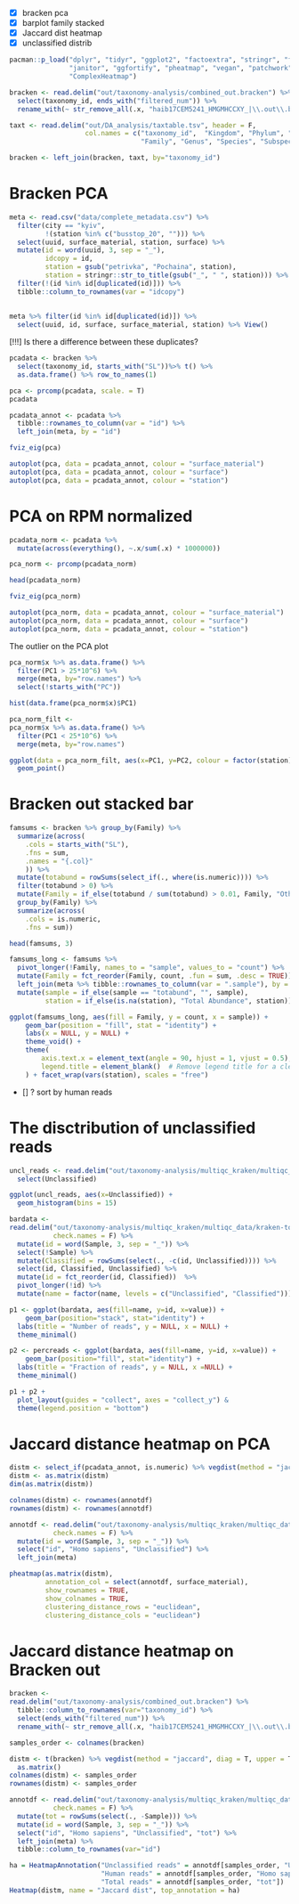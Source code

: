 
- [x] bracken pca
- [x] barplot family stacked
- [x] Jaccard dist heatmap
- [x] unclassified distrib

```r
pacman::p_load("dplyr", "tidyr", "ggplot2", "factoextra", "stringr", "forcats",
               "janitor", "ggfortify", "pheatmap", "vegan", "patchwork",
               "ComplexHeatmap")

bracken <- read.delim("out/taxonomy-analysis/combined_out.bracken") %>%
  select(taxonomy_id, ends_with("filtered_num")) %>% 
  rename_with(~ str_remove_all(.x, "haib17CEM5241_HMGMHCCXY_|\\.out\\.bracken\\.filtered_num$"))

taxt <- read.delim("out/DA_analysis/taxtable.tsv", header = F,
                   col.names = c("taxonomy_id",  "Kingdom", "Phylum", "Class", "Order",
                                 "Family", "Genus", "Species", "Subspecies"))

bracken <- left_join(bracken, taxt, by="taxonomy_id")
```

# Bracken PCA

```r
meta <- read.csv("data/complete_metadata.csv") %>% 
  filter(city == "kyiv",
         !(station %in% c("busstop_20", ""))) %>% 
  select(uuid, surface_material, station, surface) %>% 
  mutate(id = word(uuid, 3, sep = "_"),
         idcopy = id,
         station = gsub("petrivka", "Pochaina", station),
         station = stringr::str_to_title(gsub("_", " ", station))) %>% 
  filter(!(id %in% id[duplicated(id)])) %>% 
  tibble::column_to_rownames(var = "idcopy")
  
  
meta %>% filter(id %in% id[duplicated(id)]) %>% 
  select(uuid, id, surface, surface_material, station) %>% View()
```

[!!!] Is there a difference between these duplicates?

```r
pcadata <- bracken %>% 
  select(taxonomy_id, starts_with("SL"))%>% t() %>%
  as.data.frame() %>% row_to_names(1)

pca <- prcomp(pcadata, scale. = T)
pcadata
```
```r
pcadata_annot <- pcadata %>%
  tibble::rownames_to_column(var = "id") %>% 
  left_join(meta, by = "id")
```

```r
fviz_eig(pca)
```

```r
autoplot(pca, data = pcadata_annot, colour = "surface_material")
autoplot(pca, data = pcadata_annot, colour = "surface")
autoplot(pca, data = pcadata_annot, colour = "station")

```

# PCA on RPM normalized

```r
pcadata_norm <- pcadata %>%
  mutate(across(everything(), ~.x/sum(.x) * 1000000))

pca_norm <- prcomp(pcadata_norm)

head(pcadata_norm)
```

```r
fviz_eig(pca_norm)
```

```r
autoplot(pca_norm, data = pcadata_annot, colour = "surface_material")
autoplot(pca_norm, data = pcadata_annot, colour = "surface")
autoplot(pca_norm, data = pcadata_annot, colour = "station")

```

The outlier on the PCA plot

```r
pca_norm$x %>% as.data.frame() %>% 
  filter(PC1 > 25*10^6) %>%
  merge(meta, by="row.names") %>% 
  select(!starts_with("PC"))
```

```r
hist(data.frame(pca_norm$x)$PC1)
```


```r
pca_norm_filt <- 
pca_norm$x %>% as.data.frame() %>% 
  filter(PC1 < 25*10^6) %>% 
  merge(meta, by="row.names")

ggplot(data = pca_norm_filt, aes(x=PC1, y=PC2, colour = factor(station))) +
  geom_point()
```

# Bracken out stacked bar

```r
famsums <- bracken %>% group_by(Family) %>% 
  summarize(across(
    .cols = starts_with("SL"), 
    .fns = sum, 
    .names = "{.col}"
    )) %>% 
  mutate(totabund = rowSums(select_if(., where(is.numeric)))) %>% 
  filter(totabund > 0) %>% 
  mutate(Family = if_else(totabund / sum(totabund) > 0.01, Family, "Other")) %>% 
  group_by(Family) %>% 
  summarize(across(
    .cols = is.numeric, 
    .fns = sum))

head(famsums, 3)
```

```r
famsums_long <- famsums %>% 
  pivot_longer(!Family, names_to = "sample", values_to = "count") %>%
  mutate(Family = fct_reorder(Family, count, .fun = sum, .desc = TRUE)) %>% 
  left_join(meta %>% tibble::rownames_to_column(var = ".sample"), by = c("sample" = ".sample")) %>% 
  mutate(sample = if_else(sample == "totabund", "", sample),
         station = if_else(is.na(station), "Total Abundance", station))

ggplot(famsums_long, aes(fill = Family, y = count, x = sample)) + 
    geom_bar(position = "fill", stat = "identity") +
    labs(x = NULL, y = NULL) +
    theme_void() +
    theme(
        axis.text.x = element_text(angle = 90, hjust = 1, vjust = 0.5),  # Rotate x-axis labels
        legend.title = element_blank()  # Remove legend title for a cleaner look
    ) + facet_wrap(vars(station), scales = "free")
```

- [] ? sort by human reads

# The disctribution of unclassified reads

```r
uncl_reads <- read.delim("out/taxonomy-analysis/multiqc_kraken/multiqc_data/kraken-top-n-plot_Species.txt") %>% 
  select(Unclassified)

ggplot(uncl_reads, aes(x=Unclassified)) + 
  geom_histogram(bins = 15)
```

```r
bardata <- 
read.delim("out/taxonomy-analysis/multiqc_kraken/multiqc_data/kraken-top-n-plot_Species.txt",
           check.names = F) %>%
  mutate(id = word(Sample, 3, sep = "_")) %>% 
  select(!Sample) %>% 
  mutate(Classified = rowSums(select(., -c(id, Unclassified)))) %>% 
  select(id, Classified, Unclassified) %>% 
  mutate(id = fct_reorder(id, Classified))  %>%
  pivot_longer(!id) %>%
  mutate(name = factor(name, levels = c("Unclassified", "Classified"))) 
```

```r
p1 <- ggplot(bardata, aes(fill=name, y=id, x=value)) + 
    geom_bar(position="stack", stat="identity") +
  labs(title = "Number of reads", y = NULL, x = NULL) +
  theme_minimal()

p2 <- percreads <- ggplot(bardata, aes(fill=name, y=id, x=value)) + 
    geom_bar(position="fill", stat="identity") +
  labs(title = "Fraction of reads", y = NULL, x =NULL) +
  theme_minimal()

p1 + p2 + 
  plot_layout(guides = "collect", axes = "collect_y") &
  theme(legend.position = "bottom")
```


# Jaccard distance heatmap on PCA

```r
distm <- select_if(pcadata_annot, is.numeric) %>% vegdist(method = "jaccard")
distm <- as.matrix(distm)
dim(as.matrix(distm))

colnames(distm) <- rownames(annotdf)
rownames(distm) <- rownames(annotdf)

```

```r
annotdf <- read.delim("out/taxonomy-analysis/multiqc_kraken/multiqc_data/kraken-top-n-plot_Species.txt",
           check.names = F) %>%
  mutate(id = word(Sample, 3, sep = "_")) %>% 
  select("id", "Homo sapiens", "Unclassified") %>% 
  left_join(meta)
```

```r
pheatmap(as.matrix(distm),
         annotation_col = select(annotdf, surface_material),
         show_rownames = TRUE,
         show_colnames = TRUE,
         clustering_distance_rows = "euclidean",
         clustering_distance_cols = "euclidean")
```

# Jaccard distance heatmap on Bracken out

```r
bracken <- 
read.delim("out/taxonomy-analysis/combined_out.bracken") %>%
  tibble::column_to_rownames(var="taxonomy_id") %>% 
  select(ends_with("filtered_num")) %>% 
  rename_with(~ str_remove_all(.x, "haib17CEM5241_HMGMHCCXY_|\\.out\\.bracken\\.filtered_num$"))

samples_order <- colnames(bracken)

distm <- t(bracken) %>% vegdist(method = "jaccard", diag = T, upper = T) %>%
  as.matrix()
colnames(distm) <- samples_order
rownames(distm) <- samples_order
```

```r
annotdf <- read.delim("out/taxonomy-analysis/multiqc_kraken/multiqc_data/kraken-top-n-plot_Species.txt",
           check.names = F) %>%
  mutate(tot = rowSums(select(., -Sample))) %>% 
  mutate(id = word(Sample, 3, sep = "_")) %>% 
  select("id", "Homo sapiens", "Unclassified", "tot") %>% 
  left_join(meta) %>% 
  tibble::column_to_rownames(var="id")
```

```r
ha = HeatmapAnnotation("Unclassified reads" = annotdf[samples_order, "Unclassified"],
                       "Human reads" = annotdf[samples_order, "Homo sapiens"],
                       "Total reads" = annotdf[samples_order, "tot"])
Heatmap(distm, name = "Jaccard dist", top_annotation = ha)
```


